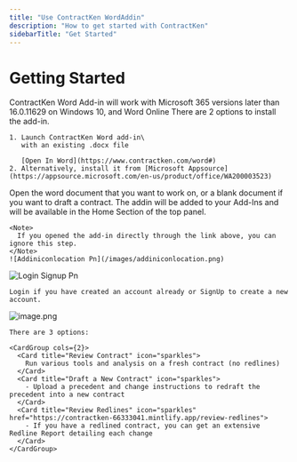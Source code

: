 ```yaml
---
title: "Use ContractKen WordAddin"
description: "How to get started with ContractKen"
sidebarTitle: "Get Started"
---
```


# Getting Started

<Info>
  ContractKen Word Add-in will work with Microsoft 365 versions later than 16.0.11629 on Windows 10, and Word Online
</Info>

<Steps>
  <Step title="Install Addin Inside Word" stepNumber={0} titleSize="h3">
    There are 2 options to install the add-in.

    1. Launch ContractKen Word add-in\
       with an existing .docx file

       [Open In Word](https://www.contractken.com/word#)
    2. Alternatively, install it from [Microsoft Appsource](https://appsource.microsoft.com/en-us/product/office/WA200003523)
  </Step>
  <Step title="Open A Document In Word" icon="book-open" stepNumber={2} titleSize="h3">
    Open the word document that you want to work on, or a blank document if you want to draft a contract.
  </Step>
  <Step title="Launch The ContractKen Add-In" titleSize="h3">
    The addin will be added to your Add-Ins and will be available in the Home Section of the top panel.

    <Note>
      If you opened the add-in directly through the link above, you can ignore this step.
    </Note>
    ![Addiniconlocation Pn](/images/addiniconlocation.png)
  </Step>
  <Step title="Login / SignUp" titleSize="h3">
    <img
      src="/images/login-signup.png"
      alt="Login Signup Pn"
      title="Login Signup Pn"
      className="mr-auto"
      style={{ width:"26%" }}
    />

    Login if you have created an account already or SignUp to create a new account.
  </Step>
  <Step title="Choose Service" titleSize="h3">
    <img
      src="/images/image.png"
      alt="image.png"
      title="image.png"
      style={{ width:"29%" }}
    />

    There are 3 options:

    <CardGroup cols={2}>
      <Card title="Review Contract" icon="sparkles">
        Run various tools and analysis on a fresh contract (no redlines)
      </Card>
      <Card title="Draft a New Contract" icon="sparkles">
        - Upload a precedent and change instructions to redraft the precedent into a new contract
      </Card>
      <Card title="Review Redlines" icon="sparkles" href="https://contractken-66333041.mintlify.app/review-redlines">
        - If you have a redlined contract, you can get an extensive Redline Report detailing each change
      </Card>
    </CardGroup>
  </Step>
</Steps>